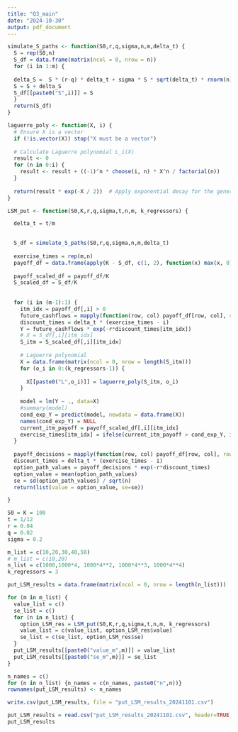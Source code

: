 ```yaml
---
title: "Q3_main"
date: "2024-10-30"
output: pdf_document
---
```


```r
simulate_S_paths <- function(S0,r,q,sigma,n,m,delta_t) {
  S = rep(S0,n)
  S_df = data.frame(matrix(ncol = 0, nrow = n))
  for (i in 1:m) {
  
  delta_S =  S * (r-q) * delta_t + sigma * S * sqrt(delta_t) * rnorm(n)
  S = S + delta_S
  S_df[[paste0("S",i)]] = S
  }
  return(S_df)
}

laguerre_poly <- function(X, i) {
  # Ensure X is a vector
  if (!is.vector(X)) stop("X must be a vector")
  
  # Calculate Laguerre polynomial L_i(X)
  result <- 0
  for (n in 0:i) {
    result <- result + ((-1)^n * choose(i, n) * X^n / factorial(n))
  }
  
  return(result * exp(-X / 2))  # Apply exponential decay for the generalized form
}

LSM_put <- function(S0,K,r,q,sigma,t,n,m, k_regressors) {

  delta_t = t/m

  
  S_df = simulate_S_paths(S0,r,q,sigma,n,m,delta_t) 
  
  exercise_times = rep(m,n)
  payoff_df = data.frame(apply(K - S_df, c(1, 2), function(x) max(x, 0)))
  
  payoff_scaled_df = payoff_df/K
  S_scaled_df = S_df/K
  
  
  for (i in (m-1):1) {
    itm_idx = payoff_df[,i] > 0
    future_cashflows = mapply(function(row, col) payoff_df[row, col], row = 1:nrow(payoff_scaled_df), col = exercise_times)[itm_idx]
    discount_times = delta_t * (exercise_times - i)
    Y = future_cashflows * exp(-r*discount_times[itm_idx])
    # X = S_df[,i][itm_idx]
    S_itm = S_scaled_df[,i][itm_idx]
    
    # Laguerre polynomial 
    X = data.frame(matrix(ncol = 0, nrow = length(S_itm)))
    for (o_i in 0:(k_regressors-1)) {
      
      X[[paste0("L",o_i)]] = laguerre_poly(S_itm, o_i)
    }
    
    model = lm(Y ~ ., data=X)
    #summary(model)
    cond_exp_Y = predict(model, newdata = data.frame(X))
    names(cond_exp_Y) = NULL
    current_itm_payoff = payoff_scaled_df[,i][itm_idx]
    exercise_times[itm_idx] = ifelse(current_itm_payoff > cond_exp_Y, i, exercise_times[itm_idx])
  }
  
  payoff_decisions = mapply(function(row, col) payoff_df[row, col], row = 1:nrow(payoff_df), col = exercise_times)
  discount_times = delta_t * (exercise_times - i)
  option_path_values = payoff_decisions * exp(-r*discount_times)
  option_value = mean(option_path_values)
  se = sd(option_path_values) / sqrt(n)
  return(list(value = option_value, se=se))

}
```

```r
S0 = K = 100
t = 1/12 
r = 0.04
q = 0.02
sigma = 0.2

m_list = c(10,20,30,40,50)
# m_list = c(10,20)
n_list = c(1000,1000*4, 1000*4**2, 1000*4**3, 1000*4**4)
k_regressors = 3

put_LSM_results = data.frame(matrix(ncol = 0, nrow = length(n_list)))

for (m in m_list) {
  value_list = c()
  se_list = c()
  for (n in n_list) {
    option_LSM_res = LSM_put(S0,K,r,q,sigma,t,n,m, k_regressors)
    value_list = c(value_list, option_LSM_res$value)
    se_list = c(se_list, option_LSM_res$se)
  }
  put_LSM_results[[paste0("value_m",m)]] = value_list
  put_LSM_results[[paste0("se_m",m)]] = se_list
}

n_names = c()
for (n in n_list) {n_names = c(n_names, paste0("n",n))}
rownames(put_LSM_results) <- n_names
```


```r
write.csv(put_LSM_results, file = "put_LSM_results_20241101.csv")
```

```r
put_LSM_results = read.csv("put_LSM_results_20241101.csv", header=TRUE, row.names=1)
put_LSM_results
```

